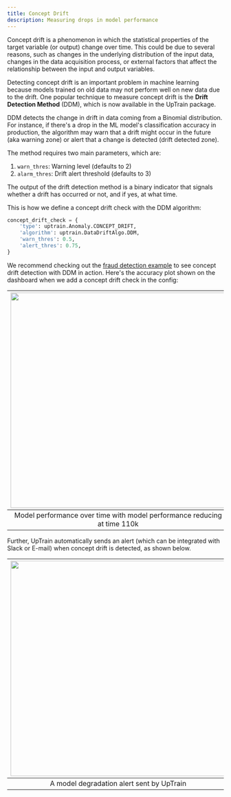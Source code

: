 ```yaml
---
title: Concept Drift
description: Measuring drops in model performance
---
```


Concept drift is a phenomenon in which the statistical properties of the target variable (or output) change over time. This could be due to several reasons, such as changes in the underlying distribution of the input data, changes in the data acquisition process, or external factors that affect the relationship between the input and output variables.

Detecting concept drift is an important problem in machine learning because models trained on old data may not perform well on new data due to the drift. One popular technique to measure concept drift is the **Drift Detection Method** (DDM), which is now available in the UpTrain package.

DDM detects the change in drift in data coming from a Binomial distribution. For instance, if there's a drop in the ML model's classification accuracy in production, the algorithm may warn that a drift might occur in the future (aka warning zone) or alert that a change is detected (drift detected zone).

The method requires two main parameters, which are:

1. `warn_thres`: Warning level (defaults to 2)
2. `alarm_thres`: Drift alert threshold (defaults to 3)

The output of the drift detection method is a binary indicator that signals whether a drift has occurred or not, and if yes, at what time.

This is how we define a concept drift check with the DDM algorithm:

```python
concept_drift_check = {
    'type': uptrain.Anomaly.CONCEPT_DRIFT,
    'algorithm': uptrain.DataDriftAlgo.DDM,
    'warn_thres': 0.5,   
    'alert_thres': 0.75,
}
```

We recommend checking out the [fraud detection example](https://github.com/uptrain-ai/uptrain/tree/main/examples/fraud_detection) to see concept drift detection with DDM in action. Here's the accuracy plot shown on the dashboard when we add a concept drift check in the config:

| <center> <img width="500" src="https://uptrain-demo.s3.us-west-1.amazonaws.com/fraud_detection/concept_drift_avg_acc.gif"/> </center>                                     |
| ---------------------------------------------------------------------------------------------------------------------------------------------------------------------------------------------------------------------------------------------------------------------------------------------|
| <center>Model performance over time with model performance reducing at time 110k </center>                                                                                                                                                                                                   | 

Further, UpTrain automatically sends an alert (which can be integrated with Slack or E-mail) when concept drift is detected, as shown below.

| <center> <img width="500" src="https://636955397-files.gitbook.io/~/files/v0/b/gitbook-x-prod.appspot.com/o/spaces%2FxBp5onUhoYu1Lm7Q4I4w%2Fuploads%2FRAK1R4fZ0MEG3afnOcue%2Fimage.png?alt=media&token=91bf5c6e-4680-4872-bd03-afcc91407722"/> </center>                                     |
| ---------------------------------------------------------------------------------------------------------------------------------------------------------------------------------------------------------------------------------------------------------------------------------------------|
| <center>A model degradation alert sent by UpTrain </center>                                                                                                                                                                                                                                  | 
